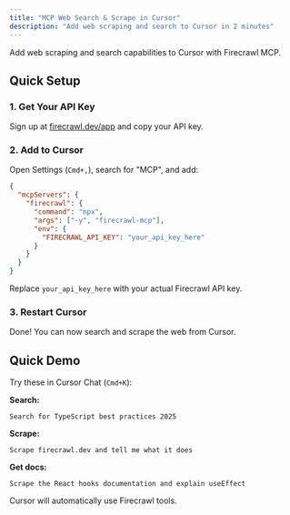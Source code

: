 ```yaml
---
title: "MCP Web Search & Scrape in Cursor"
description: "Add web scraping and search to Cursor in 2 minutes"
---
```


Add web scraping and search capabilities to Cursor with Firecrawl MCP.

## Quick Setup

### 1. Get Your API Key
Sign up at [firecrawl.dev/app](https://firecrawl.dev/app) and copy your API key.

### 2. Add to Cursor

Open Settings (`Cmd+,`), search for "MCP", and add:

```json
{
  "mcpServers": {
    "firecrawl": {
      "command": "npx",
      "args": ["-y", "firecrawl-mcp"],
      "env": {
        "FIRECRAWL_API_KEY": "your_api_key_here"
      }
    }
  }
}
```

Replace `your_api_key_here` with your actual Firecrawl API key.

### 3. Restart Cursor

Done! You can now search and scrape the web from Cursor.

## Quick Demo

Try these in Cursor Chat (`Cmd+K`):

**Search:**
```
Search for TypeScript best practices 2025
```

**Scrape:**
```
Scrape firecrawl.dev and tell me what it does
```

**Get docs:**
```
Scrape the React hooks documentation and explain useEffect
```

Cursor will automatically use Firecrawl tools.
